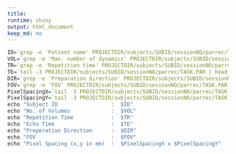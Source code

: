 ```yaml
---
title:
runtime: shiny
output: html_document
keep_md: no
---
```

  
```r
ID=`grep -e 'Patient name' PROJECTDIR/subjects/SUBID/sessionNO/parrec/TASK.PAR | awk '{print $5}'`
VOL=`grep -e 'Max. number of dynamics' PROJECTDIR/subjects/SUBID/sessionNO/parrec/TASK.PAR |  awk '{print $7}'`
TR=`grep -e 'Repetition time' PROJECTDIR/subjects/SUBID/sessionNO/parrec/TASK.PAR | awk '{print $6}'`
TE=`tail -3 PROJECTDIR/subjects/SUBID/sessionNO/parrec/TASK.PAR | head -1 | awk {'print $31'}`
DIR=`grep -e 'Preparation direction' PROJECTDIR/subjects/SUBID/sessionNO/parrec/TASK.PAR | awk {'print $5'}`
FOV=`grep -e 'FOV' PROJECTDIR/subjects/SUBID/sessionNO/parrec/TASK.PAR | awk {'print $6'}`
PixelSpacingX=`tail -3 PROJECTDIR/subjects/SUBID/sessionNO/parrec/TASK.PAR | head -1 | awk {'print $29'}`
PixelSpacingY=`tail -3 PROJECTDIR/subjects/SUBID/sessionNO/parrec/TASK.PAR | head -1 | awk {'print $30'}`
echo "Subject ID                 :  $ID"
echo "No. of Volumes             :  $VOL"
echo "Repetition Time            :  $TR"
echo "Echo Time                  :  $TE"
echo "Preperation Direction      :  $DIR"
echo "FOV                        :  $FOV"
echo "Pixel Spacing (x,y in mm)  :  $PixelSpacingX x $PixelSpacingY"
```
